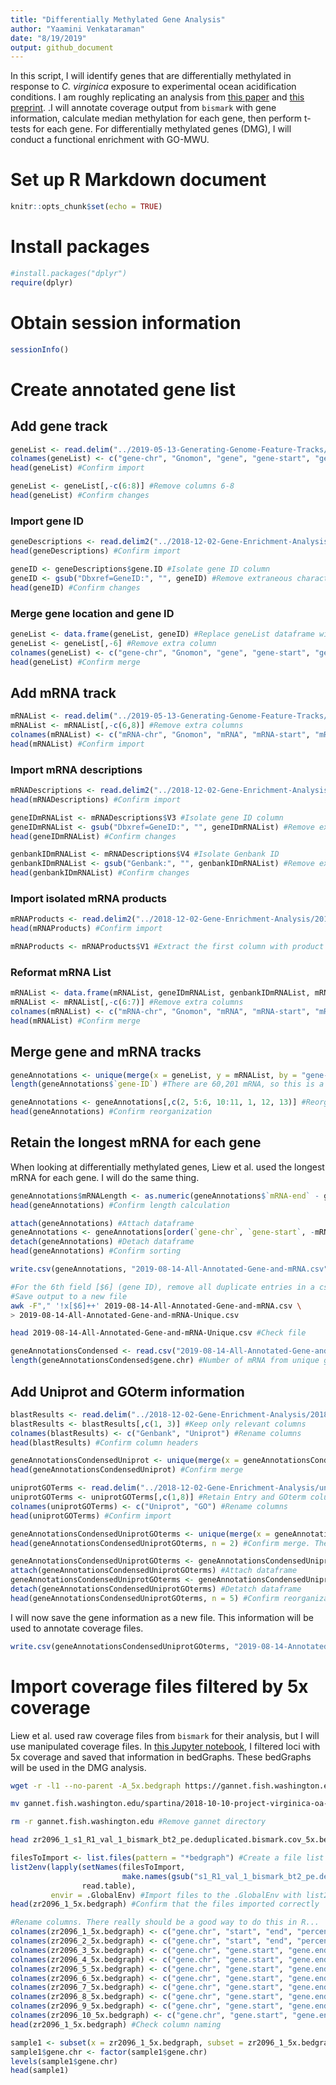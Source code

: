 ```yaml
---
title: "Differentially Methylated Gene Analysis"
author: "Yaamini Venkataraman"
date: "8/19/2019"
output: github_document
---
```


In this script, I will identify genes that are differentially methylated in response to *C. virginica* exposure to experimental ocean acidification conditions. I am roughly replicating an analysis from [this paper](https://advances.sciencemag.org/content/4/6/eaar8028) and [this preprint](https://www.biorxiv.org/content/early/2018/02/21/269076). .I will annotate coverage output from `bismark` with gene information, calculate median methylation for each gene, then perform t-tests for each gene. For differentially methylated genes (DMG), I will conduct a functional enrichment with GO-MWU.

# Set up R Markdown document

```r
knitr::opts_chunk$set(echo = TRUE)
```

# Install packages

```r
#install.packages("dplyr")
require(dplyr)
```

# Obtain session information

```r
sessionInfo()
```

# Create annotated gene list

## Add gene track

```r
geneList <- read.delim("../2019-05-13-Generating-Genome-Feature-Tracks/C_virginica-3.0_Gnomon_gene_sorted_yrv.gff3", header = FALSE) #Import gene gff3
colnames(geneList) <- c("gene-chr", "Gnomon", "gene", "gene-start", "gene-end", "V6", "V7", "V8", "V9") #Rename columns
head(geneList) #Confirm import
```

```r
geneList <- geneList[,-c(6:8)] #Remove columns 6-8
head(geneList) #Confirm changes
```

### Import gene ID

```r
geneDescriptions <- read.delim2("../2018-12-02-Gene-Enrichment-Analysis/2019-06-20-Gene-Descriptions.txt", header = FALSE, col.names = c("gene-number", "gene-ID", "V3", "V4", "V5", "V6", "V7", "V8", "V9")) #Import document with gene descrptions. Name 9 columns so all rows are imported with 9 columns
head(geneDescriptions) #Confirm import
```

```r
geneID <- geneDescriptions$gene.ID #Isolate gene ID column
geneID <- gsub("Dbxref=GeneID:", "", geneID) #Remove extraneous characters
head(geneID) #Confirm changes
```

### Merge gene location and gene ID

```r
geneList <- data.frame(geneList, geneID) #Replace geneList dataframe with geneList and geneID
geneList <- geneList[,-6] #Remove extra column
colnames(geneList) <- c("gene-chr", "Gnomon", "gene", "gene-start", "gene-end", "gene-ID") #Rename columns to match previous naming conventions
head(geneList) #Confirm merge
```

## Add mRNA track

```r
mRNAList <- read.delim("../2019-05-13-Generating-Genome-Feature-Tracks/C_virginica-3.0_Gnomon_mRNA_yrv.gff3", header = FALSE) #Import mRNA track
mRNAList <- mRNAList[,-c(6,8)] #Remove extra columns
colnames(mRNAList) <- c("mRNA-chr", "Gnomon", "mRNA", "mRNA-start", "mRNA-end", "mRNA-strand", "V9") #Rename columns
head(mRNAList) #Confirm import
```

### Import mRNA descriptions

```r
mRNADescriptions <- read.delim2("../2018-12-02-Gene-Enrichment-Analysis/2019-06-20-mRNA-Descriptions.txt", header = FALSE, col.names = paste("V", 1:78, sep = "")) #Import document with gene descrptions. Name 78 columns so all rows are imported with 78 columns
head(mRNADescriptions) #Confirm import
```

```r
geneIDmRNAList <- mRNADescriptions$V3 #Isolate gene ID column
geneIDmRNAList <- gsub("Dbxref=GeneID:", "", geneIDmRNAList) #Remove extraneous characters
head(geneIDmRNAList) #Confirm changes
```

```r
genbankIDmRNAList <- mRNADescriptions$V4 #Isolate Genbank ID
genbankIDmRNAList <- gsub("Genbank:", "", genbankIDmRNAList) #Remove extraneous characters
head(genbankIDmRNAList) #Confirm changes
```

### Import isolated mRNA products

```r
mRNAProducts <- read.delim2("../2018-12-02-Gene-Enrichment-Analysis/2019-06-20-mRNA-Products.txt", header = FALSE, col.names = paste("V", 1:16, sep = "")) #Import document with gene descrptions. Name 16 columns so all rows are imported with 16 columns.
head(mRNAProducts) #Confirm import
```

```r
mRNAProducts <- mRNAProducts$V1 #Extract the first column with product information
```

### Reformat mRNA List

```r
mRNAList <- data.frame(mRNAList, geneIDmRNAList, genbankIDmRNAList, mRNAProducts) #Replace mRNAList dataframe with mRNAList, geneIDmRNAList, genbankIDmRNAList, and mRNAProducts
mRNAList <- mRNAList[,-c(6:7)] #Remove extra columns
colnames(mRNAList) <- c("mRNA-chr", "Gnomon", "mRNA", "mRNA-start", "mRNA-end", "gene-ID", "Genbank", "Product") #Rename columns to match previous naming conventions
head(mRNAList) #Confirm merge
```

## Merge gene and mRNA tracks

```r
geneAnnotations <- unique(merge(x = geneList, y = mRNAList, by = "gene-ID")) #Merge gene and mRNA lists by gene-ID column. I will only have genes with mRNA in the final dataframe. Additionally, keep only unique entries (remove any merging artifacts)
length(geneAnnotations$`gene-ID`) #There are 60,201 mRNA, so this is a good sign!
```

```r
geneAnnotations <- geneAnnotations[,c(2, 5:6, 10:11, 1, 12, 13)] #Reorganize columns
head(geneAnnotations) #Confirm reorganization
```

## Retain the longest mRNA for each gene

When looking at differentially methylated genes, Liew et al. used the longest mRNA for each gene. I will do the same thing.

```r
geneAnnotations$mRNALength <- as.numeric(geneAnnotations$`mRNA-end` - geneAnnotations$`mRNA-start`) #Calculate the length of each mRNA and save in a new column
head(geneAnnotations) #Confirm length calculation
```

```r
attach(geneAnnotations) #Attach dataframe
geneAnnotations <- geneAnnotations[order(`gene-chr`, `gene-start`, -mRNALength),] #Sort by gene chromosome, then gene start position, and finally mRNA length. The minus sign indicates the dataframe should be sorted in descending order (longer mRNA length first)
detach(geneAnnotations) #Detach dataframe
head(geneAnnotations) #Confirm sorting
```

```r
write.csv(geneAnnotations, "2019-08-14-All-Annotated-Gene-and-mRNA.csv", quote = FALSE, row.names = FALSE) #Save ordered file
```

```bash
#For the 6th field [$6] (gene ID), remove all duplicate entries in a csv file (-F","). These entries are saved and can be extracted as a different output if needed. 
#Save output to a new file
awk -F"," '!x[$6]++' 2019-08-14-All-Annotated-Gene-and-mRNA.csv \
> 2019-08-14-All-Annotated-Gene-and-mRNA-Unique.csv
```

```bash
head 2019-08-14-All-Annotated-Gene-and-mRNA-Unique.csv #Check file
```

```r
geneAnnotationsCondensed <- read.csv("2019-08-14-All-Annotated-Gene-and-mRNA-Unique.csv", header = TRUE) #Import condensed information
length(geneAnnotationsCondensed$gene.chr) #Number of mRNA from unique genes.
```

## Add Uniprot and GOterm information

```r
blastResults <- read.delim("../2018-12-02-Gene-Enrichment-Analysis/2018-09-11-Transcript-Uniprot-blastx-codeIsolated.txt", header = FALSE, sep = "\t", dec = ".") #Import blast results
blastResults <- blastResults[,c(1, 3)] #Keep only relevant columns
colnames(blastResults) <- c("Genbank", "Uniprot") #Rename columns
head(blastResults) #Confirm column headers
```

```r
geneAnnotationsCondensedUniprot <- unique(merge(x = geneAnnotationsCondensed, y = blastResults, by = "Genbank", all.x = TRUE, sort = FALSE)) #Add Uniprot Accession code to gene annotations. Keep all rows even if they don't have matching Uniprot codes. Do not resort the output. Keep only unique entries (remove merging artifacts)
head(geneAnnotationsCondensedUniprot) #Confirm merge
```

```r
uniprotGOTerms <- read.delim("../2018-12-02-Gene-Enrichment-Analysis/uniprot-reviewed_yes.tab", header = TRUE) #Import tab-delimited file with header
uniprotGOTerms <- uniprotGOTerms[,c(1,8)] #Retain Entry and GOterm columns
colnames(uniprotGOTerms) <- c("Uniprot", "GO") #Rename columns
head(uniprotGOTerms) #Confirm import
```

```r
geneAnnotationsCondensedUniprotGOterms <- unique(merge(x = geneAnnotationsCondensedUniprot, y = uniprotGOTerms, by = "Uniprot", all.x = TRUE)) #Add GOterms to gene annotations. Keep all rows even if they don't have matching Uniprot codes. Keep only unique entries (remove merging artifacts)
head(geneAnnotationsCondensedUniprotGOterms, n = 2) #Confirm merge. The output is sorted by Uniprot codes, so I'll need to resort. It would have been sorted by Uniprot code order even if I had used sort = FALSE.
```

```r
geneAnnotationsCondensedUniprotGOterms <- geneAnnotationsCondensedUniprotGOterms[,c(3:8, 2, 10, 9, 1, 11)] #Reorganize columns
attach(geneAnnotationsCondensedUniprotGOterms) #Attach dataframe
geneAnnotationsCondensedUniprotGOterms <- geneAnnotationsCondensedUniprotGOterms[order(gene.chr, gene.start),] #Sort by gene chromosome, then start position
detach(geneAnnotationsCondensedUniprotGOterms) #Detatch dataframe
head(geneAnnotationsCondensedUniprotGOterms, n = 5) #Confirm reorganization and sorting
```

I will now save the gene information as a new file. This information will be used to annotate coverage files.

```r
write.csv(geneAnnotationsCondensedUniprotGOterms, "2019-08-14-Annotated-Gene-Longest-mRNA-Uniprot-GOterms.csv", quote = FALSE, row.names = FALSE) #Save file
```

# Import coverage files filtered by 5x coverage

Liew et al. used raw coverage files from `bismark` for their analysis, but I will use manipulated coverage files. In [this Jupyter notebook](https://github.com/fish546-2018/yaamini-virginica/blob/master/notebooks/2019-03-07-Generating-Coverage-Tracks.ipynb), I filtered loci with 5x coverage and saved that information in bedGraphs. These bedGraphs will be used in the DMG analysis.

```bash
wget -r -l1 --no-parent -A_5x.bedgraph https://gannet.fish.washington.edu/spartina/2018-10-10-project-virginica-oa-Large-Files/2019-03-07-Yaamini-Virginica-Repository/analyses/2019-03-07-IGV-Verification/ #Download 5x bedgraphs from gannet
```

```bash
mv gannet.fish.washington.edu/spartina/2018-10-10-project-virginica-oa-Large-Files/2019-03-07-Yaamini-Virginica-Repository/analyses/2019-03-07-IGV-Verification/* . #Move files to present working directory. Where they are stored mimics file structure on gannet
```

```bash
rm -r gannet.fish.washington.edu #Remove gannet directory
```

```bash
head zr2096_1_s1_R1_val_1_bismark_bt2_pe.deduplicated.bismark.cov_5x.bedgraph #Columns: chr, start, end, percent methylation. Tab-delimited.
```

```r
filesToImport <- list.files(pattern = "*bedgraph") #Create a file list for all 10 files to import
list2env(lapply(setNames(filesToImport,
                         make.names(gsub("s1_R1_val_1_bismark_bt2_pe.deduplicated.bismark.cov_", "", filesToImport))),
                read.table),
         envir = .GlobalEnv) #Import files to the .GlobalEnv with list2env. Use lapply to setNames of the files by taking all the common parts of their names out. Files will be named zr2096_#_5x.bedgraph
head(zr2096_1_5x.bedgraph) #Confirm that the files imported correctly
```

```r
#Rename columns. There really should be a good way to do this in R...
colnames(zr2096_1_5x.bedgraph) <- c("gene.chr", "start", "end", "percentMeth")
colnames(zr2096_2_5x.bedgraph) <- c("gene.chr", "start", "end", "percentMeth")
colnames(zr2096_3_5x.bedgraph) <- c("gene.chr", "gene.start", "gene.end", "percentMeth")
colnames(zr2096_4_5x.bedgraph) <- c("gene.chr", "gene.start", "gene.end", "percentMeth")
colnames(zr2096_5_5x.bedgraph) <- c("gene.chr", "gene.start", "gene.end", "percentMeth")
colnames(zr2096_6_5x.bedgraph) <- c("gene.chr", "gene.start", "gene.end", "percentMeth")
colnames(zr2096_7_5x.bedgraph) <- c("gene.chr", "gene.start", "gene.end", "percentMeth")
colnames(zr2096_8_5x.bedgraph) <- c("gene.chr", "gene.start", "gene.end", "percentMeth")
colnames(zr2096_9_5x.bedgraph) <- c("gene.chr", "gene.start", "gene.end", "percentMeth")
colnames(zr2096_10_5x.bedgraph) <- c("gene.chr", "gene.start", "gene.end", "percentMeth")
head(zr2096_1_5x.bedgraph) #Check column naming
```

```r
sample1 <- subset(x = zr2096_1_5x.bedgraph, subset = zr2096_1_5x.bedgraph$gene.chr != "NC_007175.2")
sample1$gene.chr <- factor(sample1$gene.chr)
levels(sample1$gene.chr)
head(sample1)
```








